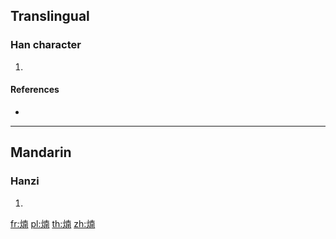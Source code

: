 ==Translingual==

===Han character===
{{Han char|rn=86|rad=火|as=09|sn=13|four=|canj=FJBJ}}

# {{defn|Han|sort=火09}}

====References====
* {{Han ref|kx=0678.161|hdz=32215.051|uh=7175|ud=29045}}

----

==Mandarin==

===Hanzi===
{{cmn-hanzi|pin=[[shàn]] ([[shan4]]), [[xiā]] ([[xia1]])|wg=shan<sup>4</sup>, hsia<sup>1</sup>}}

# {{defn|lang=cmn|sort=火09}}

[[fr:煵]]
[[pl:煵]]
[[th:煵]]
[[zh:煵]]